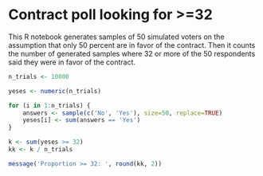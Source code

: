 # Contract poll looking for >=32


This R notebook generates samples of 50 simulated voters on the
assumption that only 50 percent are in favor of the contract. Then it
counts the number of generated samples where 32 or more of the 50
respondents said they were in favor of the contract.

```r
n_trials <- 10000

yeses <- numeric(n_trials)

for (i in 1:n_trials) {
    answers <- sample(c('No', 'Yes'), size=50, replace=TRUE)
    yeses[i] <- sum(answers == 'Yes')
}

k <- sum(yeses >= 32)
kk <- k / n_trials

message('Proportion >= 32: ', round(kk, 2))
```
